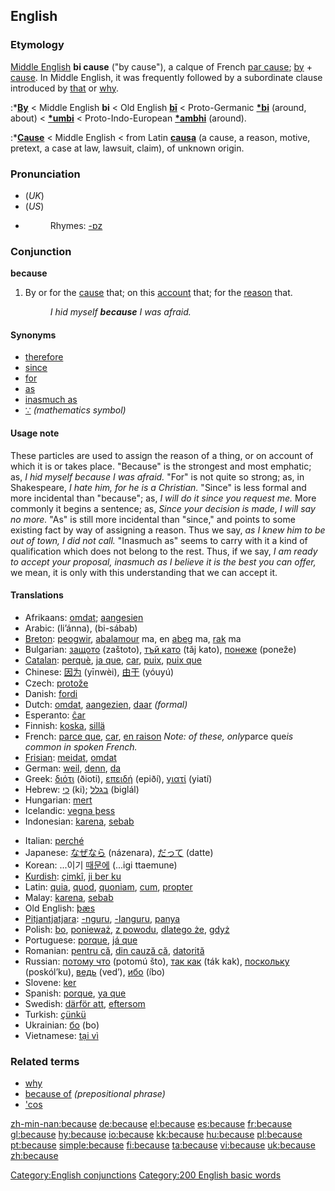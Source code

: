 ==English==

{{rank|between|face|tell|175|because|few|whom|love}}

===Etymology===
[[Middle English]] '''bi cause''' ("by cause"), a calque of French [[par cause]]; [[by]] + [[cause]]. In Middle English, it was frequently followed by a subordinate clause introduced by [[that]] or [[why]].
:*'''[[By]]''' < Middle English '''bi''' < Old English '''[[bi#Old English|bī]]''' < Proto-Germanic '''[[*bi]]''' (around, about) < '''[[*umbi]]''' < Proto-Indo-European '''[[*ambhi]]''' (around).
:*'''[[Cause]]''' < Middle English < from Latin '''[[causa#Latin|causa]]''' (a cause, a reason, motive, pretext, a case at law, lawsuit, claim), of unknown origin.

===Pronunciation===
*(''UK'') {{IPA|[bik&#601;z]}}
*(''US'') {{IPA|[bik&#601;z], [bi&#712;k&#596;z], [bi&#712;k&#652;z]}}
*{{audio|en-us-because.ogg|Audio (US)}}
*:Rhymes: [[Rhymes:English:-ɒz|-ɒz]]

===Conjunction===
'''because'''

# By or for the [[cause]] that; on this [[account]] that; for the [[reason]] that.
#:''I hid myself '''because''' I was afraid.''

====Synonyms====
*[[therefore]]
*[[since]] 
*[[for]] 
*[[as]]
*[[inasmuch as]]
*[[∵]] ''(mathematics symbol)''

====Usage note====
These particles are used to assign the reason of a thing, or on account of which it is or takes place. "Because" is the strongest and most emphatic; as, ''I hid myself because I was afraid.'' "For" is not quite so strong; as, in Shakespeare, ''I hate him, for he is a Christian.'' "Since" is less formal and more incidental than "because"; as, ''I will do it since you request me.'' More commonly it begins a sentence; as, ''Since your decision is made, I will say no more.'' "As" is still more incidental than "since," and points to some existing fact by way of assigning a reason. Thus we say, ''as I knew him to be out of town, I did not call.'' "Inasmuch as" seems to carry with it a kind of qualification which does not belong to the rest. Thus, if we say, ''I am ready to accept your proposal, inasmuch as I believe it is the best you can offer,'' we mean, it is only with this understanding that we can accept it.
<!--Webster 1913-->

====Translations====
{{top}}
*Afrikaans: [[omdat]]; [[aangesien]]
*Arabic: {{ARchar|[[لأن|لأنّ]]}} (li’ánna), {{ARchar|[[بسبب|بِسَبَب]]}} (bi-sábab)
*[[Breton]]: [[peogwir]], [[abalamour]] ma, en [[abeg]] ma, [[rak]] ma
*Bulgarian: [[защото]] (zaštoto), [[тъй като]] (tǎj kato), [[понеже]] (poneže)
*[[Catalan]]: [[perquè]], [[ja que]], [[car]], [[puix]], [[puix que]]
*Chinese: [[因为]] (yīnwèi), [[由于]] (yóuyú)
*Czech: [[protože]]
*Danish: [[fordi]]
*Dutch: [[omdat]], [[aangezien]], [[daar]] ''(formal)''
*Esperanto: [[ĉar]]
*Finnish: [[koska]], [[sillä]]
*French: [[parce que]], [[car]], [[en raison]] ''Note: of these, only ''parce que'' is common in spoken French.''
*[[Frisian]]: [[meidat]], [[omdat]]
*German: [[weil]], [[denn]], [[da]]
*Greek: [[διότι]] (ðioti), [[επειδή]] (epiðí), [[γιατί]] (yiatí)
*Hebrew: [[כי]] (ki); [[בגלל]] (biglál)
*Hungarian: [[mert]]
*Icelandic: [[vegna þess]]
*Indonesian: [[karena]], [[sebab]]
{{mid}}
*Italian: [[perché]]
*Japanese: [[なぜなら]] (názenara), [[だって]] (datte)
*Korean: ...이기 [[때문에]] (...igi ttaemune)
*[[Kurdish]]: [[çimkî]], [[ji ber ku]]
*Latin: [[quia]], [[quod]], [[quoniam]], [[cum]], [[propter]]
*Malay: [[karena]], [[sebab]]
*Old English: [[þæs]]
*[[Pitjantjatjara]]: [[-nguru]], [[-languru]], [[panya]]
*Polish: [[bo]], [[ponieważ]], [[z powodu]], [[dlatego że]], [[gdyż]]
*Portuguese: [[porque]], [[já que]]
*Romanian: [[pentru că]], [[din cauză că]], [[datorită]]
*Russian: [[потому что]] (potomú što), [[так как]] (ták kak), [[поскольку]] (poskól’ku), [[ведь]] (ved’), [[ибо]] (íbo)
*Slovene: [[ker]]
*Spanish: [[porque]], [[ya que]]
*Swedish: [[därför att]], [[eftersom]]
*Turkish: [[çünkü]]
*Ukrainian: [[бо]] (bo)
*Vietnamese: [[tại vì]]
{{bottom}}

===Related terms===
*[[why]]
*[[because of]] ''(prepositional phrase)''
*[['cos]]

[[Category:English conjunctions]]
[[Category:200 English basic words]]

[[zh-min-nan:because]]
[[de:because]]
[[el:because]]
[[es:because]]
[[fr:because]]
[[gl:because]]
[[hy:because]]
[[io:because]]
[[kk:because]]
[[hu:because]]
[[pl:because]]
[[pt:because]]
[[simple:because]]
[[fi:because]]
[[ta:because]]
[[vi:because]]
[[uk:because]]
[[zh:because]]